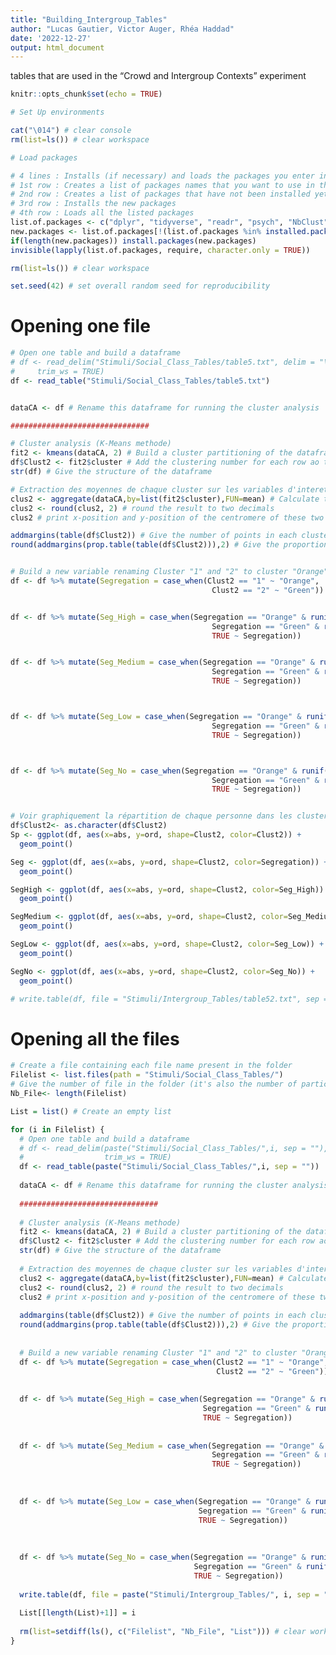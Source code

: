 ```yaml
---
title: "Building_Intergroup_Tables"
author: "Lucas Gautier, Victor Auger, Rhéa Haddad"
date: '2022-12-27'
output: html_document
---
```

tables that are used in the "Crowd and Intergroup Contexts" experiment

```r
knitr::opts_chunk$set(echo = TRUE)
```


```r
# Set Up environments

cat("\014") # clear console
rm(list=ls()) # clear workspace

# Load packages

# 4 lines : Installs (if necessary) and loads the packages you enter in the 1st row
# 1st row : Creates a list of packages names that you want to use in the script (there is virtually no limit in how much package you can put here)
# 2nd row : Creates a list of packages that have not been installed yet (new packages)
# 3rd row : Installs the new packages
# 4th row : Loads all the listed packages
list.of.packages <- c("dplyr", "tidyverse", "readr", "psych", "NbClust", "MASS")
new.packages <- list.of.packages[!(list.of.packages %in% installed.packages()[,"Package"])]
if(length(new.packages)) install.packages(new.packages)
invisible(lapply(list.of.packages, require, character.only = TRUE))

rm(list=ls()) # clear workspace

set.seed(42) # set overall random seed for reproducibility


```

# Opening one file


```r
# Open one table and build a dataframe
# df <- read_delim("Stimuli/Social_Class_Tables/table5.txt", delim = "\t", escape_double = FALSE, 
#     trim_ws = TRUE)
df <- read_table("Stimuli/Social_Class_Tables/table5.txt")


dataCA <- df # Rename this dataframe for running the cluster analysis

###############################

# Cluster analysis (K-Means methode)
fit2 <- kmeans(dataCA, 2) # Build a cluster partitioning of the dataframe (based on X and Y variables) with 2 categories (= 2 clusters)
df$Clust2 <- fit2$cluster # Add the clustering number for each row ao the dataframe
str(df) # Give the structure of the dataframe

# Extraction des moyennes de chaque cluster sur les variables d'interet
clus2 <- aggregate(dataCA,by=list(fit2$cluster),FUN=mean) # Calculate the centromere (= the mean position) of each cluster 
clus2 <- round(clus2, 2) # round the result to two decimals
clus2 # print x-position and y-position of the centromere of these two clusters

addmargins(table(df$Clust2)) # Give the number of points in each cluster 
round(addmargins(prop.table(table(df$Clust2))),2) # Give the proportion of points in each cluster


# Build a new variable renaming Cluster "1" and "2" to cluster "Orange" and "Green"
df <- df %>% mutate(Segregation = case_when(Clust2 == "1" ~ "Orange",
                                             Clust2 == "2" ~ "Green"))


df <- df %>% mutate(Seg_High = case_when(Segregation == "Orange" & runif(n()) < 0.10 ~ "Green",
                                             Segregation == "Green" & runif(n()) < 0.10 ~ "Orange",
                                             TRUE ~ Segregation))


df <- df %>% mutate(Seg_Medium = case_when(Segregation == "Orange" & runif(n()) < 0.20 ~ "Green",
                                             Segregation == "Green" & runif(n()) < 0.20 ~ "Orange",
                                             TRUE ~ Segregation))



df <- df %>% mutate(Seg_Low = case_when(Segregation == "Orange" & runif(n()) < 0.35 ~ "Green",
                                             Segregation == "Green" & runif(n()) < 0.35 ~ "Orange",
                                             TRUE ~ Segregation))



df <- df %>% mutate(Seg_No = case_when(Segregation == "Orange" & runif(n()) < 0.50 ~ "Green",
                                             Segregation == "Green" & runif(n()) < 0.50 ~ "Orange",
                                             TRUE ~ Segregation))


# Voir graphiquement la répartition de chaque personne dans les cluster
df$Clust2<- as.character(df$Clust2)
Sp <- ggplot(df, aes(x=abs, y=ord, shape=Clust2, color=Clust2)) +
  geom_point()

Seg <- ggplot(df, aes(x=abs, y=ord, shape=Clust2, color=Segregation)) +
  geom_point()

SegHigh <- ggplot(df, aes(x=abs, y=ord, shape=Clust2, color=Seg_High)) +
  geom_point()

SegMedium <- ggplot(df, aes(x=abs, y=ord, shape=Clust2, color=Seg_Medium)) +
  geom_point()

SegLow <- ggplot(df, aes(x=abs, y=ord, shape=Clust2, color=Seg_Low)) +
  geom_point()

SegNo <- ggplot(df, aes(x=abs, y=ord, shape=Clust2, color=Seg_No)) +
  geom_point()

# write.table(df, file = "Stimuli/Intergroup_Tables/table52.txt", sep = "\t",row.names = FALSE) #Use tabula column separator

```

# Opening all the files

```r

# Create a file containing each file name present in the folder
Filelist <- list.files(path = "Stimuli/Social_Class_Tables/") 
# Give the number of file in the folder (it's also the number of participants)
Nb_File<- length(Filelist)

List = list() # Create an empty list

for (i in Filelist) {
  # Open one table and build a dataframe
  # df <- read_delim(paste("Stimuli/Social_Class_Tables/",i, sep = ""), delim = "\t", escape_double = FALSE, 
  #                  trim_ws = TRUE)
  df <- read_table(paste("Stimuli/Social_Class_Tables/",i, sep = ""))
  
  dataCA <- df # Rename this dataframe for running the cluster analysis
  
  ###############################
  
  # Cluster analysis (K-Means methode)
  fit2 <- kmeans(dataCA, 2) # Build a cluster partitioning of the dataframe (based on X and Y variables) with 2 categories (= 2 clusters)
  df$Clust2 <- fit2$cluster # Add the clustering number for each row ao the dataframe
  str(df) # Give the structure of the dataframe
  
  # Extraction des moyennes de chaque cluster sur les variables d'interet
  clus2 <- aggregate(dataCA,by=list(fit2$cluster),FUN=mean) # Calculate the centromere (= the mean position) of each cluster 
  clus2 <- round(clus2, 2) # round the result to two decimals
  clus2 # print x-position and y-position of the centromere of these two clusters
  
  addmargins(table(df$Clust2)) # Give the number of points in each cluster 
  round(addmargins(prop.table(table(df$Clust2))),2) # Give the proportion of points in each cluster
  
  
  # Build a new variable renaming Cluster "1" and "2" to cluster "Orange" and "Green"
  df <- df %>% mutate(Segregation = case_when(Clust2 == "1" ~ "Orange",
                                              Clust2 == "2" ~ "Green"))
  
  
  df <- df %>% mutate(Seg_High = case_when(Segregation == "Orange" & runif(n()) < 0.10 ~ "Green",
                                           Segregation == "Green" & runif(n()) < 0.10 ~ "Orange",
                                           TRUE ~ Segregation))
  
  
  df <- df %>% mutate(Seg_Medium = case_when(Segregation == "Orange" & runif(n()) < 0.20 ~ "Green",
                                             Segregation == "Green" & runif(n()) < 0.20 ~ "Orange",
                                             TRUE ~ Segregation))
  
  
  
  df <- df %>% mutate(Seg_Low = case_when(Segregation == "Orange" & runif(n()) < 0.35 ~ "Green",
                                          Segregation == "Green" & runif(n()) < 0.35 ~ "Orange",
                                          TRUE ~ Segregation))
  
  
  
  df <- df %>% mutate(Seg_No = case_when(Segregation == "Orange" & runif(n()) < 0.50 ~ "Green",
                                         Segregation == "Green" & runif(n()) < 0.50 ~ "Orange",
                                         TRUE ~ Segregation))
  
  write.table(df, file = paste("Stimuli/Intergroup_Tables/", i, sep = ""), sep = "\t",row.names = FALSE)
  
  List[[length(List)+1]] = i
  
  rm(list=setdiff(ls(), c("Filelist", "Nb_File", "List"))) # clear workspace except the data frame
}
  
  
```


